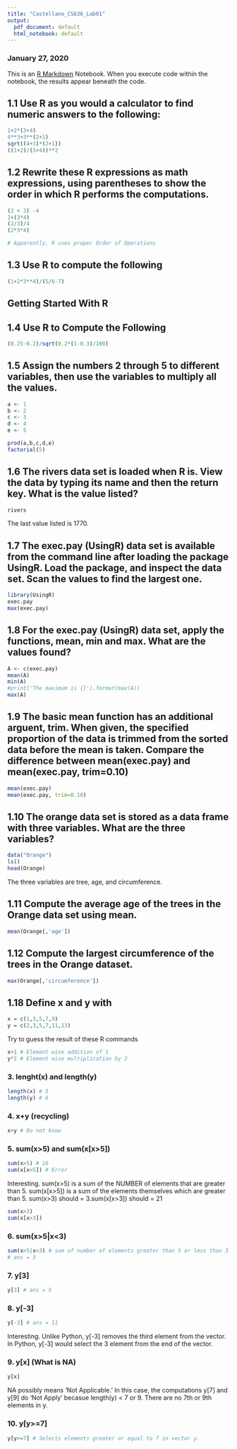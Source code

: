 ---
title: "Castellano_CS636_Lab01"
output:
  pdf_document: default
  html_notebook: default
---
### January 27, 2020


This is an [R Markdown](http://rmarkdown.rstudio.com) Notebook. When you execute code within the notebook, the results appear beneath the code. 


## 1.1 Use R as you would a calculator to find numeric answers to the following:
 
```{r}
1+2*(3+4)
4**3+3**(2+1)
sqrt((4+3)*(2+1))
((1+2)/(3+4))**2

```

## 1.2 Rewrite these R expressions as math expressions, using parentheses to show the order in which R performs the computations.

```{r}
(2 + 3) -4
2+(3*4)
(2/3)/4
(2*3*4)

# Apparently, R uses proper Order of Operations 

```

## 1.3 Use R to compute the following

```{r}
(1+2*3**4)/(5/6-7)
```
## Getting Started With R

## 1.4 Use R to Compute the Following
```{r}
(0.25-0.2)/sqrt(0.2*(1-0.3)/100)
```

## 1.5 Assign the numbers 2 through 5 to different variables, then use the variables to multiply all the values.

```{r}
a <- 1
b <- 2
c <- 3
d <- 4
e <- 5

prod(a,b,c,d,e)
factorial(5)

```

## 1.6 The rivers data set is loaded when R is. View the data by typing its name and then the return key. What is the value listed?
```{r}
rivers
```

The last value listed is 1770.

## 1.7 The exec.pay (UsingR) data set is available from the command line after loading the package UsingR. Load the package, and inspect the data set. Scan the values to find the largest one.
```{r}
library(UsingR)
exec.pay
max(exec.pay)
```

## 1.8 For the exec.pay (UsingR) data set, apply the functions, mean, min and max. What are the values found?
```{r}
A <- c(exec.pay)
mean(A) 
min(A)
#print('The maximum is {}').format(max(A))
max(A)
```

## 1.9 The basic mean function has an additional arguent, trim. When given, the specified proportion of the data is trimmed from the sorted data before the mean is taken. Compare the difference between mean(exec.pay) and mean(exec.pay, trim=0.10)
```{r}
mean(exec.pay)
mean(exec.pay, trim=0.10)
```

## 1.10 The orange data set is stored as a data frame with three variables. What are the three variables?
```{r}
data("Orange")
ls()
head(Orange)
```
The three variables are tree, age, and circumference.

## 1.11 Compute the average age of the trees in the Orange data set using mean.
```{r}
mean(Orange[,'age'])
```

## 1.12 Compute the largest circumference of the trees in the Orange dataset.
```{r}
max(Orange[,'circumference'])
```

## 1.18 Define x and y with
```{r}
x = c(1,3,5,7,9)
y = c(2,3,5,7,11,13)
```
Try to guess the result of these R commands
```{r}
x+1 # Element wise addition of 1
y*2 # Element wise multiplication by 2
```
### 3. lenght(x) and length(y)
```{r}
length(x) # 5
length(y) # 6
```
### 4. x+y (recycling)
```{r}
x+y # Do not know
```
### 5. sum(x>5) and sum(x[x>5])
```{r}
sum(x>5) # 16
sum(x[x>5]) # Error
```
Interesting. sum(x>5) is a sum of the NUMBER of elements that are greater than 5. sum(x[x>5]) is a sum of the elements themselves which are greater than 5. sum(x>3) should = 3.sum(x[x>3]) should = 21
```{r}
sum(x>3)
sum(x[x>3])
```
### 6. sum(x>5|x<3)
```{r}
sum(x>5|x<3) # sum of number of elements greater than 5 or less than 3. 
# ans = 3
```
### 7. y[3]
```{r}
y[3] # ans = 5
```
### 8. y[-3]
```{r}
y[-3] # ans = 11
```

Interesting. Unlike Python, y[-3] removes the third element from the vector. In Python, y[-3] would select the 3 element from the end of the vector.

### 9. y[x] (What is NA)
```{r}
y[x]
```
NA possibly means 'Not Applicable.' In this case, the computations y[7] and y[9] do 'Not Apply' becasue length(y) < 7 or 9. There are no 7th or 9th elements in y.

### 10. y[y>=7]
```{r}
y[y>=7] # Selects elements greater or equal to 7 in vector y.
```

